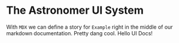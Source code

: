 
<Meta title="Design|Spacing" />

# The Astronomer UI System

With `MDX` we can define a story for `Example` right in the middle of our
markdown documentation. Pretty dang cool. Hello UI Docs!
